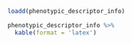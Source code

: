 
```r
loadd(phenotypic_descriptor_info)

phenotypic_descriptor_info %>%
  kable(format = 'latex')
```

```r

```


